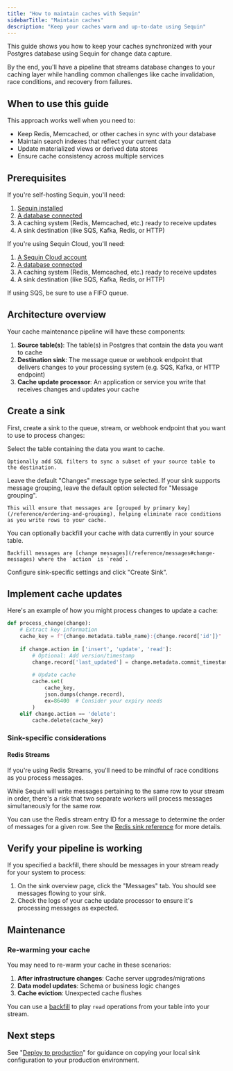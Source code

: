```yaml
---
title: "How to maintain caches with Sequin"
sidebarTitle: "Maintain caches"
description: "Keep your caches warm and up-to-date using Sequin"
---
```


This guide shows you how to keep your caches synchronized with your Postgres database using Sequin for change data capture.

By the end, you'll have a pipeline that streams database changes to your caching layer while handling common challenges like cache invalidation, race conditions, and recovery from failures.

## When to use this guide

This approach works well when you need to:
- Keep Redis, Memcached, or other caches in sync with your database
- Maintain search indexes that reflect your current data
- Update materialized views or derived data stores
- Ensure cache consistency across multiple services

## Prerequisites

If you're self-hosting Sequin, you'll need:

1. [Sequin installed](/quickstart/webhooks)
2. [A database connected](/how-to/connect-postgres)
3. A caching system (Redis, Memcached, etc.) ready to receive updates
4. A sink destination (like SQS, Kafka, Redis, or HTTP)

If you're using Sequin Cloud, you'll need:

1. [A Sequin Cloud account](https://console.sequinstream.com)
2. [A database connected](/how-to/connect-postgres)
3. A caching system (Redis, Memcached, etc.) ready to receive updates
4. A sink destination (like SQS, Kafka, Redis, or HTTP)

<Note>
  If using SQS, be sure to use a FIFO queue.
</Note>

## Architecture overview

Your cache maintenance pipeline will have these components:

1. **Source table(s)**: The table(s) in Postgres that contain the data you want to cache
2. **Destination sink**: The message queue or webhook endpoint that delivers changes to your processing system (e.g. SQS, Kafka, or HTTP endpoint)
3. **Cache update processor**: An application or service you write that receives changes and updates your cache

## Create a sink

First, create a sink to the queue, stream, or webhook endpoint that you want to use to process changes:

<Steps>
  <Step title="Select the source">
    Select the table containing the data you want to cache.

    Optionally add SQL filters to sync a subset of your source table to the destination.
  </Step>

  <Step title="Select the message type">
    Leave the default "Changes" message type selected.
  </Step>

  <Step title="Leave message grouping default">
    If your sink supports message grouping, leave the default option selected for "Message grouping".
    
    This will ensure that messages are [grouped by primary key](/reference/ordering-and-grouping), helping eliminate race conditions as you write rows to your cache.
  </Step>

  <Step title="Specify backfill">
    You can optionally backfill your cache with data currently in your source table.

    Backfill messages are [change messages](/reference/messages#change-messages) where the `action` is `read`.
  </Step>

  <Step title="Configure sink-specific settings">
    Configure sink-specific settings and click "Create Sink".
  </Step>
</Steps>

## Implement cache updates

Here's an example of how you might process changes to update a cache:

```python processor.py
def process_change(change):
    # Extract key information
    cache_key = f"{change.metadata.table_name}:{change.record['id']}"
    
    if change.action in ['insert', 'update', 'read']:
        # Optional: Add version/timestamp
        change.record['last_updated'] = change.metadata.commit_timestamp
        
        # Update cache
        cache.set(
            cache_key,
            json.dumps(change.record),
            ex=86400  # Consider your expiry needs
        )
    elif change.action == 'delete':
        cache.delete(cache_key)
```

### Sink-specific considerations

#### Redis Streams

If you're using Redis Streams, you'll need to be mindful of race conditions as you process messages.

While Sequin will write messages pertaining to the same row to your stream in order, there's a risk that two separate workers will process messages simultaneously for the same row.

You can use the Redis stream entry ID for a message to determine the order of messages for a given row. See the [Redis sink reference](/reference/sinks/redis#ordering-messages) for more details.

## Verify your pipeline is working

If you specified a backfill, there should be messages in your stream ready for your system to process:

1. On the sink overview page, click the "Messages" tab. You should see messages flowing to your sink.
2. Check the logs of your cache update processor to ensure it's processing messages as expected.

## Maintenance

### Re-warming your cache

You may need to re-warm your cache in these scenarios:

1. **After infrastructure changes**: Cache server upgrades/migrations
2. **Data model updates**: Schema or business logic changes
3. **Cache eviction**: Unexpected cache flushes

You can use a [backfill](/reference/backfills) to play `read` operations from your table into your stream.

## Next steps

See "[Deploy to production](/how-to/deploy-to-production)" for guidance on copying your local sink configuration to your production environment.